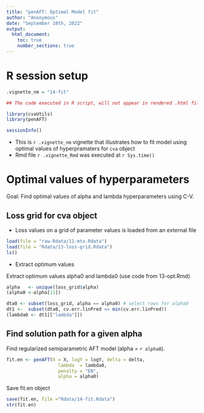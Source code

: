 ```yaml
---
title: "penAFT: Optimal Model fit"
author: "Anonymous"
date: "September 10th, 2022"
output: 
  html_document:
    toc: true
    number_sections: true
---
```


# R session setup

```r
.vignette_nm = "14-fit"
```

```r
## The code executed in R script, will not appear in rendered .html file
```

```r
library(cvaUtils)
library(penAFT)

sessionInfo()
```

* This is `r .vignette_nm` vignette that illustrates how to fit model using optimal values of hyperpramaters for `cva` object
* Rmd file  `r .vignette_Rmd` was executed at `r Sys.time()`

# Optimal values of hyperparameters

Goal: Find optimal values of alpha and lambda hyperparameters using C-V.

## Loss grid for cva object

* Loss values on a grid of parameter values is loaded from an external file

```r
load(file = "raw-Rdata/11-mtx.Rdata")
load(file = "Rdata/13-loss-grid.Rdata")
ls()
```

* Extract optimum values

Extract optimum values alpha0 and lambda0 (use code from 13-opt.Rmd)

```r
alpha   <- unique(loss_grid$alpha)
(alpha0 <-alpha[11])

dta0 <- subset(loss_grid, alpha == alpha0) # select rows for alpha0
dt1 <-  subset(dta0, cv.err.linPred == min(cv.err.linPred))
(lambda0 <- dt1[["lambda"]])
```

## Find solution path for a given alpha

Find regularized semiparametric AFT model (alpha = `r alpha0`).

```r
fit.en <- penAFT(X = X, logY = logY, delta = delta,
                   lambda  = lambda0,
                   penalty = "EN",
                   alpha = alpha0)
```

Save fit.en object

```r
save(fit.en, file ="Rdata/14-fit.Rdata")
str(fit.en)
```




